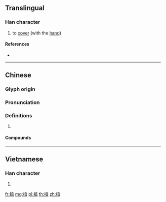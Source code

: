 {{character info/new}}
==Translingual==

===Han character===
{{Han char|rn=64|rad=手|as=09|sn=12|four=|canj=QYTA|ids=⿰扌音}}

# to [[cover]] (with the [[hand]])

====References====
* {{Han ref|kx=0443.020|dkj=12361|dj=0794.040|hdz=31923.070|uh=63DE|ud=25566}}

----

==Chinese==
{{zh-forms}}

===Glyph origin===
{{Han etym}}

===Pronunciation===
{{zh-pron
|m=ǎn
|m-s=ngan3
|c=ngam2,an3
|mn=ám/àⁿ
|mc=y
|oc=y
|cat=
}}

===Definitions===
{{zh-hanzi}}

# {{rfdef|zh}}

====Compounds====
{{zh-der|撲揞}}

----

==Vietnamese==

===Han character===
{{vi-hantu|rs=手09|ẵm}}

# {{defn|lang=vi|sort=手09}}

[[fr:揞]]
[[mg:揞]]
[[pl:揞]]
[[th:揞]]
[[zh:揞]]